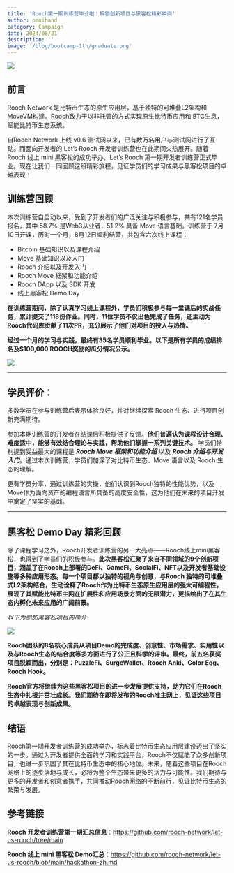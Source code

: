 ```yaml
---
title: 'Rooch第一期训练营毕业啦！解锁创新项目与黑客松精彩瞬间'
author: omnihand
category: Campaign
date: 2024/08/21
description: ''
image: '/blog/bootcamp-1th/graduate.png'
---
```



<PostHeader />

![](/blog/bootcamp-1th/graduate.png)

## 前言

Rooch Network 是比特币生态的原生应用层，基于独特的可堆叠L2架构和 MoveVM构建。Rooch致力于以非托管的方式实现原生比特币应用和 BTC生息，赋能比特币生态系统。

自Rooch Network 上线 v0.6 测试网以来，已有数万名用户与测试网进行了互动。而面向开发者的 Let’s Rooch 开发者训练营也在此期间火热展开。随着 Rooch 线上 mini 黑客松的成功举办，Let’s Rooch 第一期开发者训练营正式毕业。现在让我们一同回顾这段精彩旅程，见证学员们的学习成果与黑客松项目的卓越表现！

## 训练营回顾

本次训练营自启动以来，受到了开发者们的广泛关注与积极参与，共有121名学员报名，其中 58.7% 是Web3从业者，51.2% 具备 Move 语言基础。训练营于 7月10日开课，历时一个月，8月12日顺利结营，共包含六次线上课程：

- Bitcoin 基础知识以及课程介绍
- Move 基础知识以及入门
- Rooch 介绍以及开发入门
- Rooch Move 框架和功能介绍
- Rooch DApp 以及 SDK 开发
- 线上黑客松 Demo Day

**在训练营期间，除了认真学习线上课程外，学员们积极参与每一堂课后的实战任务，累计提交了118份作业。同时，11位学员不仅出色完成了任务，还主动为Rooch代码库贡献了11次PR，充分展示了他们对项目的投入与热情。**

**经过一个月的学习与实践，最终有35名学员顺利毕业。以下是所有学员的成绩排名及$100,000 ROOCH奖励的瓜分情况公示。**

![](/blog/bootcamp-1th/scoring-zh.png)

---

## 学员评价：

多数学员在参与训练营后表示体验良好，并对继续探索 Rooch 生态、进行项目创新充满期待。

参加本期训练营的开发者在结课后积极提供了反馈。**他们普遍认为课程设计合理、难度适中，能够有效结合理论与实践，帮助他们掌握一系列关键技术。** 学员们特别提到受益最大的课程是 ***Rooch Move 框架和功能介绍*** 以及 ***Rooch 介绍与开发入门***。通过本次训练营，学员们加深了对比特币生态、Move 语言以及 Rooch 生态的理解。

更有学员分享，通过训练营的实操，他们认识到Rooch独特的性能优势，以及Move作为面向资产的编程语言所具备的高度安全性，这为他们在未来的项目开发中奠定了坚实的基础。

---

## 黑客松 Demo Day 精彩回顾

除了课程学习之外，Rooch开发者训练营的另一大亮点——Rooch线上mini黑客松，也得到了学员们的积极参与。**此次黑客松汇聚了来自不同领域的9个创新项目，涵盖了在Rooch上部署的DeFi、GameFi、SocialFi、NFT以及开发者基础设施等多种应用形态。每一个项目都以独特的视角与创意，与Rooch 独特的可堆叠式L2架构结合，生动诠释了Rooch作为比特币生态原生应用层的强大可编程性，展现了其赋能比特币主网在扩展性和应用场景方面的无限潜力，更描绘出了在其生态内孵化未来应用的广阔前景。**

*以下为参加黑客松项目的简介*

![](/blog/bootcamp-1th/projects-zh.png)

**Rooch团队的8名核心成员从项目Demo的完成度、创意性、市场需求、实用性以及与Rooch生态的结合度等多方面进行了公正且科学的评审。最终，前五名获奖项目脱颖而出，分别是：PuzzleFi、SurgeWallet、Rooch Anki、Color Egg、Rooch Hook。**

**Rooch官方将继续为这些黑客松项目的进一步发展提供支持，助力它们在Rooch生态中扎根并茁壮成长。我们期待在即将发布的Rooch准主网上，见证这些项目的卓越表现与创新成果。**

## 结语

Rooch第一期开发者训练营的成功举办，标志着比特币生态应用层建设迈出了坚实的一步。通过为开发者提供全面的学习和实践平台，Rooch不仅赋能了众多创新项目，也进一步巩固了其在比特币生态中的核心地位。未来，随着这些项目在Rooch网络上的逐步落地与成长，必将为整个生态带来更多的活力与可能性。我们期待与更多的开发者和创意者携手，共同推动Rooch网络的不断前行，见证比特币生态的繁荣与发展。

## 参考链接

**Rooch 开发者训练营第一期汇总信息**：https://github.com/rooch-network/let-us-rooch/tree/main

**Rooch 线上 mini 黑客松 Demo汇总**：https://github.com/rooch-network/let-us-rooch/blob/main/hackathon-zh.md
